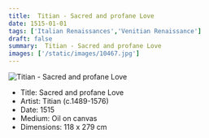 ```yaml
---
title:  Titian - Sacred and profane Love 
date: 1515-01-01
tags: ['Italian Renaissances','Venitian Renaissance']
draft: false
summary:  Titian - Sacred and profane Love 
images: ['/static/images/10467.jpg']
---
```


![ Titian - Sacred and profane Love ](/static/images/10467.jpg)

* Title: Sacred and profane Love 
* Artist:  Titian (c.1489-1576)
* Date: 1515
* Medium: Oil on canvas
* Dimensions: 118 x 279 cm


